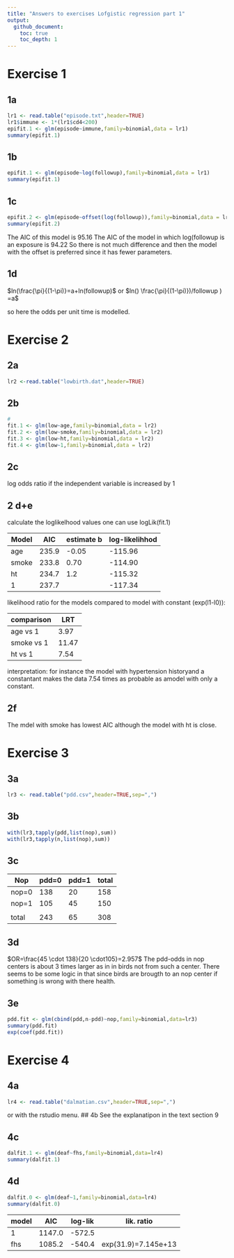 ```yaml
---
title: "Answers to exercises Lofgistic regression part 1"
output:
  github_document:
    toc: true
    toc_depth: 1
---
```


# Exercise 1

## 1a
```r
lr1 <- read.table("episode.txt",header=TRUE)
lr1$immune <- 1*(lr1$cd4<200)
epifit.1 <- glm(episode~immune,family=binomial,data = lr1)
summary(epifit.1)
```
## 1b
```r
epifit.1 <- glm(episode~log(followup),family=binomial,data = lr1)
summary(epifit.1)
```
## 1c
```r
epifit.2 <- glm(episode~offset(log(followup)),family=binomial,data = lr1)
summary(epifit.2)
```
The AIC of this model is 95.16 
The AIC of the model in which log(followup is an exposure is 94.22
So there is not much difference and then the model with the offset is preferred since it has fewer parameters.

## 1d
$ln(\frac{\pi}{(1-\pi)}=a+ln(followup)$ or $ln() \frac{\pi}{(1-\pi)})/followup ) =a$ 

so here the odds per unit time is modelled.

# Exercise 2

## 2a
```r
lr2 <-read.table("lowbirth.dat",header=TRUE)
```

## 2b 
```r
#
fit.1 <- glm(low~age,family=binomial,data = lr2)
fit.2 <- glm(low~smoke,family=binomial,data = lr2)
fit.3 <- glm(low~ht,family=binomial,data = lr2)
fit.4 <- glm(low~1,family=binomial,data = lr2)
```

## 2c
log odds ratio if the independent variable is increased by 1

## 2 d+e
calculate the loglikelhood values one can use logLik(fit.1)

Model  |  AIC  |  estimate b | log-likelihhod
-------|-------|-------------|----------------
age    | 235.9 |   -0.05     | -115.96
smoke  | 233.8 |    0.70     | -114.90
ht     | 234.7 |    1.2      | -115.32
1      | 237.7 |             | -117.34

likelihood ratio for the models compared to model with constant (exp(l1-l0)):

comparison  |  LRT
------------|-------
age vs 1    |  3.97
smoke vs 1  | 11.47
ht vs 1     |  7.54

interpretation: for instance the model with hypertension historyand a constantant makes the data 7.54 times as probable as amodel with only a constant.

## 2f
The mdel with smoke has lowest AIC although the model with ht is close.

# Exercise 3

## 3a
```r
lr3 <- read.table("pdd.csv",header=TRUE,sep=",")
```

## 3b
```r
with(lr3,tapply(pdd,list(nop),sum))
with(lr3,tapply(n,list(nop),sum))
```

## 3c

Nop    | pdd=0  | pdd=1 | total
-------|--------|-------|------
nop=0  |  138   |  20   | 158
nop=1  |  105   |  45   | 150  
       |        |       |
total  |  243   |  65   | 308

## 3d
$OR=\frac{45 \cdot 138}{20 \cdot105}=2.957$
The pdd-odds in nop centers is about 3 times larger as in in birds not from such a center. There seems to be some logic in that since birds are brougth to an nop center if something is wrong with there health.

## 3e
```r
pdd.fit <- glm(cbind(pdd,n-pdd)~nop,family=binomial,data=lr3)
summary(pdd.fit)
exp(coef(pdd.fit))
```

# Exercise 4

## 4a
```r
lr4 <- read.table("dalmatian.csv",header=TRUE,sep=",")
```
or with the rstudio menu.
## 4b
See the explanatipon in the text section 9

## 4c

```r
dalfit.1 <- glm(deaf~fhs,family=binomial,data=lr4)
summary(dalfit.1)
```
## 4d
```r
dalfit.0 <- glm(deaf~1,family=binomial,data=lr4)
summary(dalfit.0)
```
model | AIC  | log-lik |   lik. ratio
------|------|---------|------------------
  1   |1147.0| -572.5  |
fhs   |1085.2| -540.4  |exp(31.9)=7.145e+13

